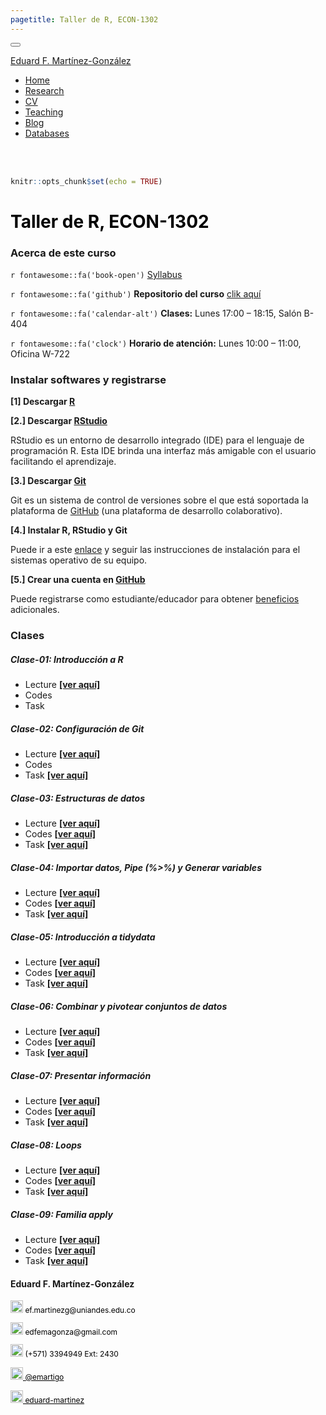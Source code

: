 ```yaml
---
pagetitle: Taller de R, ECON-1302
---
```


<!--- Inicio Emcabezado --->
<html>
<head>
<meta charset="utf-8" />
<meta name="generator" content="pandoc" />
<meta http-equiv="X-UA-Compatible" content="IE=EDGE" />
<title>Eduard F. Martínez-González</title>
<script src="site_libs/jquery-1.11.3/jquery.min.js"></script>
<meta name="viewport" content="width=device-width, initial-scale=1" />
<link href="site_libs/bootstrap-3.3.5/css/cerulean.min.css" rel="stylesheet" />
<script src="site_libs/bootstrap-3.3.5/js/bootstrap.min.js"></script>
<script src="site_libs/bootstrap-3.3.5/shim/html5shiv.min.js"></script>
<script src="site_libs/bootstrap-3.3.5/shim/respond.min.js"></script>
<script src="site_libs/navigation-1.1/tabsets.js"></script>
<script src="site_libs/accessible-code-block-0.0.1/empty-anchor.js"></script>
<link href="site_libs/font-awesome-5.1.0/css/all.css" rel="stylesheet" />
<link href="site_libs/font-awesome-5.1.0/css/v4-shims.css" rel="stylesheet" />
</head>
<body>
<div class="container-fluid main-container">
<div class="navbar navbar-inverse  navbar-fixed-top" role="navigation">
<div class="container">
<div class="navbar-header">
<button type="button" class="navbar-toggle collapsed" data-toggle="collapse" data-target="#navbar">
<span class="icon-bar"></span>
<span class="icon-bar"></span>
<span class="icon-bar"></span>
</button>

<a class="navbar-brand" href="https://eduard-martinez.github.io/index.html">Eduard F. Martínez-González</a>
</div> <div id="navbar" class="navbar-collapse collapse">
<ul class="nav navbar-nav"> </ul> <ul class="nav navbar-nav navbar-right">

<li><a href="https://eduard-martinez.github.io/index.html"><span class="fa fa-home"></span>Home</a></li>

<li><a href="https://eduard-martinez.github.io/research.html">Research</a></li>

<li><a href="https://eduard-martinez.github.io/cv/C_Eduard_F_Martinez_G.pdf">CV</a></li>

<li><a href="https://eduard-martinez.github.io/teaching.html">Teaching</a></li>

<li><a href="https://eduard-martinez.github.io/blog.html">Blog</a></li>

<li><a href="https://eduard-martinez.github.io/databases.html">Databases</a></li>

</div><!--/.nav-collapse -->
</div><!--/.container -->
</div><!--/.navbar -->
<div class="fluid-row" id="header">
<!--- Fin Emcabezado --->


<!--------------------------------- El codigo inicia aca --------------------------------->

<br> </br>

<!------------- Panel de la izquierda ------------->
<div class="col-sm-9">

```r
knitr::opts_chunk$set(echo = TRUE)
```

<!--- Tirulo --->
<h1 style="color:black;">Taller de R, ECON-1302 </h1>

### Acerca de este curso

`r fontawesome::fa('book-open')` [Syllabus](https://eduard-martinez.github.io/teaching/r_uniandes/2022-01/syllabus.pdf)

`r fontawesome::fa('github')` **Repositorio del curso** [clik aquí](https://github.com/taller-R-202201)

`r fontawesome::fa('calendar-alt')` **Clases:** Lunes 17:00 – 18:15, Salón B-404

`r fontawesome::fa('clock')` **Horario de atención:** Lunes 10:00 – 11:00, Oficina W-722

### Instalar softwares y registrarse

**[1] Descargar [R](https://cran.r-project.org/)**

**[2.] Descargar [RStudio](https://www.rstudio.com/products/rstudio/download/preview/)**

RStudio es un entorno de desarrollo integrado (IDE) para el lenguaje de programación R. Esta IDE brinda una interfaz más amigable con el usuario facilitando el aprendizaje.

**[3.] Descargar [Git](https://git-scm.com/downloads)**

Git es un sistema de control de versiones sobre el que está soportada la plataforma de [GitHub](https://github.com) (una plataforma de desarrollo colaborativo).
  
**[4.] Instalar R, RStudio y Git**

Puede ir a este [enlace](https://lectures-blog.gitlab.io/R-initial-setup/#/antes-de-iniciar-el-curso) y seguir las instrucciones de instalación para el sistemas operativo de su equipo.

**[5.] Crear una cuenta en [GitHub](https://github.com)**

Puede registrarse como estudiante/educador para obtener [beneficios](https://education.github.com/benefits) adicionales.

### Clases

##### Clase-01: **Introducción a R**

* Lecture **[[ver aquí]](https://lectures-r.gitlab.io/202201/lecture-6)** 
* Codes
* Task

##### Clase-02: **Configuración de Git**

* Lecture **[[ver aquí]](https://lectures-r.gitlab.io/202201/lecture-2)** 
* Codes
* Task **[[ver aquí]](https://lectures-r.gitlab.io/task_202202/task-clase-02/)**

##### Clase-03: **Estructuras de datos**

* Lecture **[[ver aquí]](https://lectures-r.gitlab.io/202201/lecture-3)** 
* Codes **[[ver aquí]](https://github.com/taller-R-202201/class-03)**
* Task **[[ver aquí]](https://lectures-r.gitlab.io/task_202202/task-clase-03/)**

##### Clase-04: **Importar datos, Pipe (%>%) y Generar variables**

* Lecture **[[ver aquí]](https://lectures-r.gitlab.io/202201/lecture-4)** 
* Codes **[[ver aquí]](https://github.com/taller-R-202201/class-04)**
* Task **[[ver aquí]](https://lectures-r.gitlab.io/task_202202/task-clase-04/)**

##### Clase-05: **Introducción a tidydata **

* Lecture **[[ver aquí]](https://lectures-r.gitlab.io/202201/lecture-5)** 
* Codes **[[ver aquí]](https://github.com/taller-R-202201/class-05)**
* Task **[[ver aquí]](https://lectures-r.gitlab.io/task_202202/task-clase-05/)**

##### Clase-06: **Combinar y pivotear conjuntos de datos**

* Lecture **[[ver aquí]](https://lectures-r.gitlab.io/202201/lecture-6)** 
* Codes **[[ver aquí]](https://github.com/taller-R-202201/class-06)**
* Task **[[ver aquí]](https://lectures-r.gitlab.io/task_202202/task-clase-06/)**

##### Clase-07: **Presentar información**

* Lecture **[[ver aquí]](https://lectures-r.gitlab.io/202201/lecture-7)** 
* Codes **[[ver aquí]](https://github.com/taller-R-202201/class-07)**
* Task **[[ver aquí]](https://lectures-r.gitlab.io/task_202202/task-clase-07/)**

##### Clase-08: **Loops**

* Lecture **[[ver aquí]](https://lectures-r.gitlab.io/202201/lecture-8)** 
* Codes **[[ver aquí]](https://github.com/taller-R-202201/class-08)**
* Task **[[ver aquí]](https://lectures-r.gitlab.io/task_202202/task-clase-08/)**

##### Clase-09: **Familia apply**

* Lecture **[[ver aquí]](https://lectures-r.gitlab.io/202201/lecture-9)** 
* Codes **[[ver aquí]](https://github.com/taller-R-202201/class-09)**
* Task **[[ver aquí]](https://lectures-r.gitlab.io/task_202202/task-clase-09/)**

</div>

<!------------- Panel de la derecha ------------->
<div class="col-sm-3">

#### Eduard F. Martínez-González
 
<!-- Correo -->
<p style="color:black;font-size:12px;"><img alt="Qries" src="images/correo.png" width=20" height="20"> ef.martinezg@uniandes.edu.co </img></p>

<!-- Correo -->
<p style="color:black;font-size:12px;"><img alt="Qries" src="images/correo.png" width=20" height="20"> edfemagonza@gmail.com </img></p>

<!-- Tel -->
<p style="color:black;font-size:12px;"><img alt="Qries" src="images/tel.png" width=20" height="20"> (+571) 3394949 Ext: 2430</img></p>

<!-- Twitter -->
 <a href="https://twitter.com/emartigo" style="color:black;font-size:12px;"> <img alt="Qries" src="images/twitter.jpg" width=20" height="20">  @emartigo</a> 

<!-- GitHub -->
<a href="https://github.com/eduard-martinez" style="color:black;font-size:12px;"> <img alt="Qries" src="images/github.png" width=20" height="20">  eduard-martinez</a>

</div>
<!------------- Panel de la derecha ------------->





<!--------------------------------- El codigo finaliza aca --------------------------------->





</div>
<script>
// add bootstrap table styles to pandoc tables
function bootstrapStylePandocTables() {
$('tr.header').parent('thead').parent('table').addClass('table table-condensed');
}
$(document).ready(function () {
bootstrapStylePandocTables();
});
</script>
<!-- tabsets -->
<script>
$(document).ready(function () {
window.buildTabsets("TOC");
});
$(document).ready(function () {
$('.tabset-dropdown > .nav-tabs > li').click(function () {
$(this).parent().toggleClass('nav-tabs-open')
});
});
</script>
<!-- code folding -->
<!-- dynamically load mathjax for compatibility with self-contained -->
<script>
(function () {
var script = document.createElement("script");
script.type = "text/javascript";
script.src  = "http://example.com/MathJax.js";
document.getElementsByTagName("head")[0].appendChild(script);
})();
</script>
</body>
</html>
